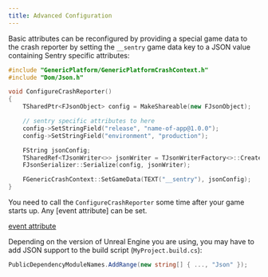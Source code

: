 ```yaml
---
title: Advanced Configuration
---
```


Basic attributes can be reconfigured by providing a special game data to the
crash reporter by setting the `__sentry` game data key to a JSON value containing
Sentry specific attributes:

```cpp
#include "GenericPlatform/GenericPlatformCrashContext.h"
#include "Dom/Json.h"

void ConfigureCrashReporter()
{
    TSharedPtr<FJsonObject> config = MakeShareable(new FJsonObject);

    // sentry specific attributes to here
    config->SetStringField("release", "name-of-app@1.0.0");
    config->SetStringField("environment", "production");

    FString jsonConfig;
    TSharedRef<TJsonWriter<>> jsonWriter = TJsonWriterFactory<>::Create(&jsonConfig);
    FJsonSerializer::Serialize(config, jsonWriter);

    FGenericCrashContext::SetGameData(TEXT("__sentry"), jsonConfig);
}
```

You need to call the `ConfigureCrashReporter` some time after your game
starts up. Any [event attribute] can be set.

[event attribute](https://develop.sentry.dev/sdk/event-payloads/)

Depending on the version of Unreal Engine you are using, you may have to
add JSON support to the build script (`MyProject.build.cs`):

```csharp
PublicDependencyModuleNames.AddRange(new string[] { ..., "Json" });
```
